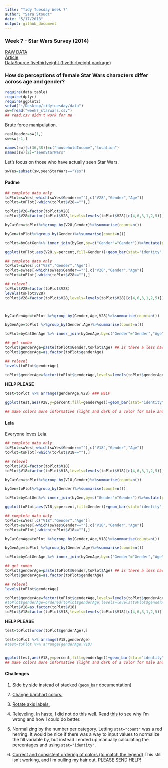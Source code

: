 ```yaml
---
title: "Tidy Tuesday Week 7"
author: "Sara Stoudt"
date: "5/17/2018"
output: github_document
---
```


### Week 7 - Star Wars Survey (2014)
[RAW DATA](https://github.com/fivethirtyeight/data/blob/master/star-wars-survey/StarWars.csv)  
[Article](https://fivethirtyeight.com/features/americas-favorite-star-wars-movies-and-least-favorite-characters/)  
[DataSource fivethirtyeight (fivethirtyeight package)](https://github.com/rudeboybert/fivethirtyeight)   

### How do perceptions of female Star Wars characters differ across age and gender?

```r
require(data.table)
require(dplyr)
require(ggplot2)
setwd("~/Desktop/tidytuesday/data")
sw=fread("week7_starwars.csv")
## read.csv didn't work for me
```

Brute force manipulation.

```r
realHeader=sw[1,]
sw=sw[-1,]

names(sw)[c(36,38)]=c("householdIncome","location")
names(sw)[2]="seenStarWars"

```

Let's focus on those who have actually seen Star Wars.

```r
swYes=subset(sw,seenStarWars=="Yes")
```

#### Padme

```r

## complete data only
toPlot=swYes[-which(swYes$Gender==""),c("V28","Gender","Age")]
toPlot=toPlot[-which(toPlot$V28==""),] 

toPlot$V28=factor(toPlot$V28)
toPlot$V28=factor(toPlot$V28,levels=levels(toPlot$V28)[c(4,6,3,1,2,5)]) ## GROSS!

byCatGen=toPlot%>%group_by(V28,Gender)%>%summarise(count=n())

byGen=toPlot%>%group_by(Gender)%>%summarise(count=n())

toPlot=byCatGen%>% inner_join(byGen,by=c("Gender"="Gender"))%>%mutate(percent=count.x/count.y)

```

```r
ggplot(toPlot,aes(V28,y=percent,fill=Gender))+geom_bar(stat="identity",position = position_dodge2(preserve = "total"))+theme(axis.text.x=element_text(angle=45,hjust=1))+xlab("")+ggtitle("How do you feel about Padme?")
```

```r
## complete data only
toPlot=swYes[,c("V28","Gender","Age")] 
toPlot=swYes[-which(swYes$Gender==""),c("V28","Gender","Age")]
toPlot=toPlot[-which(toPlot$V28==""),]

## relevel
toPlot$V28=factor(toPlot$V28)
levels(toPlot$V28)
toPlot$V28=factor(toPlot$V28,levels=levels(toPlot$V28)[c(4,6,3,1,2,5)]) ## GROSS!



byCatGenAge=toPlot %>%group_by(Gender,Age,V28)%>%summarise(count=n())

byGenAge=toPlot %>%group_by(Gender,Age)%>%summarise(count=n())

toPlot=byCatGenAge %>% inner_join(byGenAge,by=c("Gender"="Gender","Age"="Age")) %>% mutate(percent=count.x/count.y)

## get combo
toPlot$genderAge=paste(toPlot$Gender,toPlot$Age) ## is there a less hacky way to do this?
toPlot$genderAge=as.factor(toPlot$genderAge)

## relevel
levels(toPlot$genderAge)

toPlot$genderAge=factor(toPlot$genderAge,levels=levels(toPlot$genderAge)[c(2,6,3,7,4,8,1,5)]) ## GROSS!

```

**HELP PLEASE**

```r

test=toPlot %>% arrange(genderAge,V28) ### HELP

ggplot(test,aes(V28,y=percent,fill=genderAge))+geom_bar(stat="identity",position = position_dodge2(preserve = "total"))+theme(axis.text.x=element_text(angle=45,hjust=1))+xlab("")+ggtitle("How do you feel about Padme?")+scale_fill_manual("legend",values=c("Female 18-29"="indianred","Male 18-29"="red","Female 30-44"="dodgerblue","Male 30-44" ="blue","Female 45-60"="green", "Male 45-60"="forestgreen","Female > 60" ="grey","Male > 60" ="black"))

## make colors more informative (light and dark of a color for male and female same age), rearrange levels so easier to compare

```

#### Leia 

Everyone loves Leia.

```r
## complete data only
toPlot=swYes[-which(swYes$Gender==""),c("V18","Gender","Age")]
toPlot=toPlot[-which(toPlot$V18==""),]

## relevel
toPlot$V18=factor(toPlot$V18)
toPlot$V18=factor(toPlot$V18,levels=levels(toPlot$V18)[c(4,6,3,1,2,5)]) ## GROSS!

byCatGen=toPlot%>%group_by(V18,Gender)%>%summarise(count=n())

byGen=toPlot%>%group_by(Gender)%>%summarise(count=n())

toPlot=byCatGen%>% inner_join(byGen,by=c("Gender"="Gender"))%>%mutate(percent=count.x/count.y)
```

```r
ggplot(toPlot,aes(V18,y=percent,fill=Gender))+geom_bar(stat="identity",position = position_dodge2(preserve = "total"))+theme(axis.text.x=element_text(angle=45,hjust=1))+xlab("")+ggtitle("How do you feel about Leia?")

```

```r
## complete data only
toPlot=swYes[,c("V18","Gender","Age")] 
toPlot=swYes[-which(swYes$Gender==""),c("V18","Gender","Age")]
toPlot=toPlot[-which(toPlot$V18==""),]

byCatGenAge=toPlot %>%group_by(Gender,Age,V18)%>%summarise(count=n())

byGenAge=toPlot %>%group_by(Gender,Age)%>%summarise(count=n())

toPlot=byCatGenAge %>% inner_join(byGenAge,by=c("Gender"="Gender","Age"="Age")) %>% mutate(percent=count.x/count.y)

## get combo
toPlot$genderAge=paste(toPlot$Gender,toPlot$Age) ## is there a less hacky way to do this?
toPlot$genderAge=as.factor(toPlot$genderAge)

## relevel
levels(toPlot$genderAge)

toPlot$genderAge=factor(toPlot$genderAge,levels=levels(toPlot$genderAge)[c(2,6,3,7,4,8,1,5)]) ## GROSS!
#toPlot$genderAge=ordered(toPlot$genderAge,levels=levels(toPlot$genderAge)[c(2,6,3,7,4,8,1,5)]) ## GROSS!
toPlot$V18=as.factor(toPlot$V18)
toPlot$V18=factor(toPlot$V18,levels=levels(toPlot$V18)[c(4,6,3,1,2,5)]) ## GROSS!

```

**HELP PLEASE**

```r
test=toPlot[order(toPlot$genderAge),]

test=toPlot %>% arrange(V18,genderAge)
#test=toPlot %>% arrange(genderAge,V18)


ggplot(test,aes(V18,y=percent,fill=genderAge))+geom_bar(stat="identity",position = position_dodge2(preserve = "total"))+theme(axis.text.x=element_text(angle=45,hjust=1))+xlab("")+ggtitle("How do you feel about Leia?")+scale_fill_manual("legend",values=c("Female 18-29"="indianred","Male 18-29"="red","Female 30-44"="dodgerblue","Male 30-44" ="blue","Female 45-60"="green", "Male 45-60"="forestgreen","Female > 60" ="grey","Male > 60" ="black"))
## make colors more informative (light and dark of a color for male and female same age), rearrange levels so easier to compare


```

#### Challenges

1. Side by side instead of stacked (`geom_bar` documentation)

2. [Change barchart colors.](https://stackoverflow.com/questions/38788357/change-bar-plot-colour-in-geom-bar-with-ggplot2-in-r)

3. [Rotate axis labels.](https://stackoverflow.com/questions/1330989/rotating-and-spacing-axis-labels-in-ggplot2)

4. Releveling. In haste, I did not do this well. Read [this](https://www.tandfonline.com/doi/abs/10.1080/00031305.2017.1356375) to see why I'm wrong and how I could do better.

5. Normalizing by the number per category. Letting `stat="count"` was a red herring. It would be nice if there was a way to input values to normalize the fill variable by, but instead I ended up manually calculating the percentages and using `stat="identity"`.

6. [Correct and consistent ordering of colors (to match the legend)](https://github.com/tidyverse/ggplot2/issues/1472) This still isn't working, and I'm pulling my hair out. PLEASE SEND HELP!

